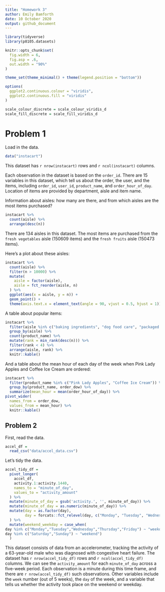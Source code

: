```yaml
---
title: "Homework 3"
author: Emily Bamforth
date: 10 October 2020
output: github_document
---
```


```r
library(tidyverse)
library(p8105.datasets)

knitr::opts_chunk$set(
  fig.width = 6,
  fig.asp = .6,
  out.width = "90%"
)

theme_set(theme_minimal() + theme(legend.position = "bottom"))

options(
  ggplot2.continuous.colour = "viridis",
  ggplot2.continuous.fill = "viridis"
)

scale_colour_discrete = scale_colour_viridis_d
scale_fill_discrete = scale_fill_viridis_d
```

# Problem 1

Load in the data.

```r
data("instacart")
```

This dataset has `r nrow(instacart)` rows and `r ncol(instacart)` columns.

Each observation in the dataset is based on the `order_id`. There are 15 variables in this dataset, which tell us about the order, the user, and the items, including `order_id`, `user_id`, `product_name`, and `order_hour_of_day`. Location of items are provided by department, aisle and item name.

Information about aisles: how many are there, and from which aisles are the most items purchased?

```r
instacart %>% 
  count(aisle) %>% 
  arrange(desc(n))
```

There are 134 aisles in this dataset. The most items are purchased from the `fresh vegetables` aisle (150609 items) and the `fresh fruits` aisle (150473 items).

Here's a plot about these aisles:

```r
instacart %>% 
  count(aisle) %>% 
  filter(n > 10000) %>% 
  mutate(
    aisle = factor(aisle),
    aisle = fct_reorder(aisle, n)
  ) %>% 
  ggplot(aes(x = aisle, y = n)) + 
  geom_point() +
  theme(axis.text.x = element_text(angle = 90, vjust = 0.5, hjust = 1))
```

A table about popular items:

```r
instacart %>% 
  filter(aisle %in% c("baking ingredients", "dog food care", "packaged vegetables fruits")) %>% 
  group_by(aisle) %>% 
  count(product_name) %>% 
  mutate(rank = min_rank(desc(n))) %>% 
  filter(rank < 4) %>% 
  arrange(aisle, rank) %>% 
  knitr::kable()
```

And a table about the mean hour of each day of the week when Pink Lady Apples and Coffee Ice Cream are ordered:

```r
instacart %>% 
  filter(product_name %in% c("Pink Lady Apples", "Coffee Ice Cream")) %>% 
  group_by(product_name, order_dow) %>% 
  summarize(mean_hour = mean(order_hour_of_day)) %>% 
pivot_wider(
  names_from = order_dow,
  values_from = mean_hour) %>% 
  knitr::kable()
```

## Problem 2

First, read the data.

```r
accel_df =
  read_csv("data/accel_data.csv")
```

Let's tidy the data.

```r
accel_tidy_df =
  pivot_longer(
    accel_df,
    activity.1:activity.1440,
    names_to = "minute_of_day",
    values_to = "activity_amount"
  ) %>% 
  mutate(minute_of_day = gsub('activity.', '', minute_of_day)) %>%
  mutate(minute_of_day = as.numeric(minute_of_day)) %>% 
  mutate(day = as.factor(day),
         day = forcats::fct_relevel(day, c("Monday", "Tuesday", "Wednesday", "Thursday", "Friday", "Saturday", "Sunday"))
  ) %>% 
  mutate(weekend_weekday = case_when(
day %in% c("Monday","Tuesday","Wednesday","Thursday","Friday") ~ "weekday",
day %in% c("Saturday","Sunday") ~ "weekend")
  )
```

This dataset consists of data from an accelerometer, tracking the activity of a 63-year-old male who was diagnosed with congestive heart failure. The dataset has `r nrow(accel_tidy_df)` rows and `r ncol(accel_tidy_df)` columns. We can see the `activity_amount` for each `minute_of_day` across a five-week period. Each observation is a minute during this time frame, and there are `r nrow(accel_tidy_df)` such observations. Other variables include the `week` number (out of 5 weeks), the `day` of the week, and a variable that tells us whether the activity took place on the weekend or weekday.

